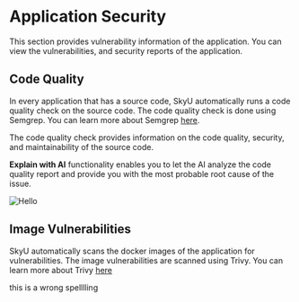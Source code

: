 
# Application Security

This section provides vulnerability information of the application. You can view the vulnerabilities, and security reports of the application.

## Code Quality

In every application that has a source code, SkyU automatically runs a code quality check on the source code. The code quality check is done using Semgrep. You can learn more about Semgrep [here](https://github.com/semgrep/semgrep). 

The code quality check provides information on the code quality, security, and maintainability of the source code.

**Explain with AI** functionality enables you to let the AI analyze the code quality report and provide you with the most probable root cause of the issue.

<Image src="/assets/images/applications/app-security-code-quality.png" alt="Hello" width={1000} height={500}  />




## Image Vulnerabilities

SkyU automatically scans the docker images of the application for vulnerabilities. The image vulnerabilities are scanned using Trivy. You can learn more about Trivy [here](https://trivy.dev/latest/)

this is a wrong spelllling